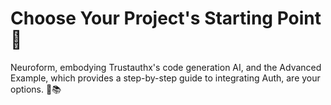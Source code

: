 
# Choose Your Project's Starting Point 🚀

Neuroform, embodying Trustauthx's code generation AI, and the Advanced Example, which provides a step-by-step guide to integrating Auth, are your options. 🧠📚

<Cards>
  <Card title="flask Neuroform Quick Start 🚀" href="/Integration/Python/flask/flask-quick" />
  <Card title="flask Advance SDK Use Example ⚙️" href="/Integration/Python/flask/flask-advance" />
</Cards>
